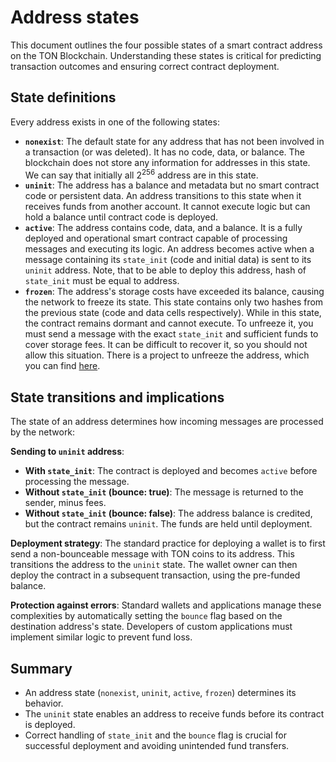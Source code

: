 
# Address states

This document outlines the four possible states of a smart contract address on the TON Blockchain. Understanding these states is critical for predicting transaction outcomes and ensuring correct contract deployment.

## State definitions

Every address exists in one of the following states:

-   **`nonexist`**: The default state for any address that has not been involved in a transaction (or was deleted). It has no code, data, or balance. The blockchain does not store any information for addresses in this state. We can say that initially all 2<sup>256</sup> address are in this state.
-   **`uninit`**: The address has a balance and metadata but no smart contract code or persistent data. An address transitions to this state when it receives funds from another account. It cannot execute logic but can hold a balance until contract code is deployed.
-   **`active`**: The address contains code, data, and a balance. It is a fully deployed and operational smart contract capable of processing messages and executing its logic. An address becomes active when a message containing its `state_init` (code and initial data) is sent to its `uninit` address. Note, that to be able to deploy this address, hash of `state_init` must be equal to address.
-   **`frozen`**: The address's storage costs have exceeded its balance, causing the network to freeze its state. This state contains only two hashes from the previous state (code and data cells respectively). While in this state, the contract remains dormant and cannot execute. To unfreeze it, you must send a message with the exact `state_init` and sufficient funds to cover storage fees. It can be difficult to recover it, so you should not allow this situation. There is a project to unfreeze the address, which you can find [here](https://unfreezer.ton.org/).

## State transitions and implications

The state of an address determines how incoming messages are processed by the network:

**Sending to `uninit` address**:
   -   **With `state_init`**: The contract is deployed and becomes `active` before processing the message.
   -   **Without `state_init` (bounce: true)**: The message is returned to the sender, minus&nbsp;fees.
   -   **Without `state_init` (bounce: false)**: The address balance is credited, but the contract remains `uninit`. The funds are held until deployment.

**Deployment strategy**: The standard practice for deploying a wallet is to first send a non-bounceable message with TON coins to its address. This transitions the address to the `uninit` state. The wallet owner can then deploy the contract in a subsequent transaction, using the pre-funded balance.

**Protection against errors**: Standard wallets and applications manage these complexities by automatically setting the `bounce` flag based on the destination address's state. Developers of custom applications must implement similar logic to prevent fund loss.

## Summary

-   An address state (`nonexist`, `uninit`, `active`, `frozen`) determines its behavior.
-   The `uninit` state enables an address to receive funds before its contract is deployed.
-   Correct handling of `state_init` and the `bounce` flag is crucial for successful deployment and avoiding unintended fund transfers.

<Feedback />
